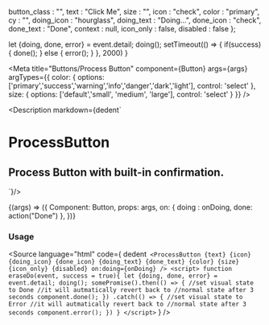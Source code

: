 
  button_class : "",
  text : "Click Me",
  size : "",
  icon : "check",
  color : "primary",
  cy : "",
  doing_icon : "hourglass",
  doing_text : "Doing...",
  done_icon : "check",
  done_text : "Done",
  context : null,
  icon_only : false,
  disabled : false
};

  let {doing, done, error} = event.detail;
  doing();
  setTimeout(() => {
    if(success){
      done();
    } else {
      error();
    }
  }, 2000)
}

<Meta
  title="Buttons/Process Button"
  component={Button}
  args={args}
  argTypes={{
    color: {
      options: ['primary','success','warning','info','danger','dark','light'],
      control: 'select'
    },
    size: {
      options: ['default','small', 'medium', 'large'],
      control: 'select'
    }
  }}
/>

<Description markdown={dedent`
# ProcessButton
## Process Button with built-in confirmation.
`}/>

<Canvas>
  <Story
  name="Process Button"
  args={args}
  >
  {(args) => ({
    Component: Button,
    props: args,
    on: {
      doing : onDoing,
      done: action("Done")
    },
  })}
  </Story>
</Canvas>

<ArgsTable story="Process Button" />

### Usage
<Source
  language="html"
  code={
    dedent`
    <ProcessButton
      {text}
      {icon}
      {doing_icon}
      {done_icon}
      {doing_text}
      {done_text}
      {color}
      {size}
      {icon_only}
      {disabled}
      on:doing={onDoing}
    />
    <script>
      function eraseDo(event, success = true){
        let {doing, done, error} = event.detail;
        doing();
        somePromise().then(() => {
          //set visual state to Done
          //it will autmatically revert back to
          //normal state after 3 seconds
          component.done();
        })
        .catch(() => {
          //set visual state to Error
          //it will autmatically revert back to
          //normal state after 3 seconds
          component.error();
        })
      }
    </script>`
  }
/>
